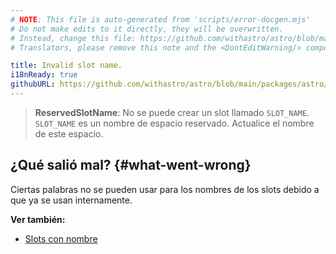 ```yaml
---
# NOTE: This file is auto-generated from 'scripts/error-docgen.mjs'
# Do not make edits to it directly, they will be overwritten.
# Instead, change this file: https://github.com/withastro/astro/blob/main/packages/astro/src/core/errors/errors-data.ts
# Translators, please remove this note and the <DontEditWarning/> component.

title: Invalid slot name.
i18nReady: true
githubURL: https://github.com/withastro/astro/blob/main/packages/astro/src/core/errors/errors-data.ts
---
```


> **ReservedSlotName**: No se puede crear un slot llamado `SLOT_NAME`. `SLOT_NAME` es un nombre de espacio reservado. Actualice el nombre de este espacio.

## ¿Qué salió mal? \{#what-went-wrong\}

Ciertas palabras no se pueden usar para los nombres de los slots debido a que ya se usan internamente.

**Ver también:**

-  [Slots con nombre](/es/basics/astro-components/#named-slots)

